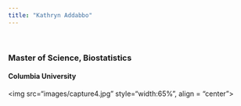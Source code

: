 ```yaml
---
title: "Kathryn Addabbo"
---
```

&nbsp;

### Master of Science, Biostatistics
#### Columbia University

<img src="images/capture4.jpg" style="width:65%", align = "center">
  